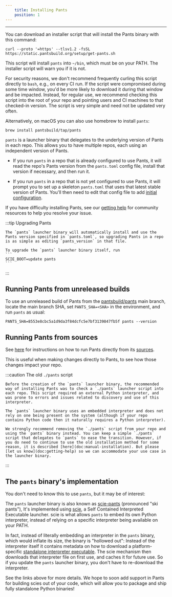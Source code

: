 ```yaml
---
    title: Installing Pants
    position: 1
---
```




---

You can download an installer script that will install the Pants binary with this command:

```
curl --proto '=https' --tlsv1.2 -fsSL https://static.pantsbuild.org/setup/get-pants.sh
```

This script will install `pants` into `~/bin`, which must be on your PATH. The installer script will warn you if it is not.

For security reasons, we don't recommend frequently curling this script directly to `bash`, e.g., on every CI run. If the script were compromised during some time window, you'd be more likely to download it during that window and be impacted. Instead, for regular use, we recommend checking this script into the root of your repo and pointing users and CI machines to that checked-in version. The script is very simple and need not be updated very often.

Alternatively, on macOS you can also use homebrew to install `pants`:

```
brew install pantsbuild/tap/pants
```

`pants` is a launcher binary that delegates to the underlying version of Pants in each repo. This allows you to have multiple repos, each using an independent version of Pants.

- If you run `pants` in a repo that is already configured to use Pants, it will read the repo's Pants version from the `pants.toml` config file, install that version if necessary, and then run it.

- If you run `pants` in a repo that is not yet configured to use Pants, it will prompt you to set up a skeleton `pants.toml` that uses that latest stable version of Pants. You'll then need to edit that config file to add [initial configuration](doc:initial-configuration).

If you have difficulty installing Pants, see our [getting help](doc:getting-help) for community resources to help you resolve your issue.


:::tip Upgrading Pants

    
    The `pants` launcher binary will automatically install and use the Pants version specified in `pants.toml`, so upgrading Pants in a repo is as simple as editing `pants_version` in that file.
    
    To upgrade the `pants` launcher binary itself, run
    ```
    SCIE_BOOT=update pants
    ```

:::

Running Pants from unreleased builds
------------------------------------

To use an unreleased build of Pants from the [pantsbuild/pants](https://github.com/pantsbuild/pants) main branch, locate the main branch SHA, set `PANTS_SHA=<SHA>` in the environment, and run `pants` as usual:

```
PANTS_SHA=8553e8cbc5a1d9da3f84dcfc5e7bf3139847fb5f pants --version
```

Running Pants from sources
--------------------------

See [here](doc:running-pants-from-sources) for instructions on how to run Pants directly from its [sources](https://github.com/pantsbuild/pants).

This is useful when making changes directly to Pants, to see how those changes impact your repo.



:::caution The old `./pants` script

    
    Before the creation of the `pants` launcher binary, the recommended way of installing Pants was to check a `./pants` launcher script into each repo. This script required an external Python interpreter, and was prone to errors and issues related to discovery and use of this interpreter. 
    
    The `pants` launcher binary uses an embedded interpreter and does not rely on one being present on the system (although if your repo contains Python code then it naturally requires a Python interpreter).
    
    We strongly recommend removing the `./pants` script from your repo and using the `pants` binary instead. You can keep a simple `./pants` script that delegates to `pants` to ease the transition. However, if you do need to continue to use the old installation method for some reason, it is described [here](doc:manual-installation). But please [let us know](doc:getting-help) so we can accommodate your use case in the launcher binary.

:::

The `pants` binary's implementation
-----------------------------------

You don't need to know this to use `pants`, but it may be of interest:

The `pants` launcher binary is also known as [scie-pants](https://github.com/pantsbuild/scie-pants) (pronounced "ski pants"), It's implemented using [scie](https://github.com/a-scie/jump), a Self Contained Interpreted Executable launcher. scie is what allows `pants` to embed its own Python interpreter, instead of relying on a specific interpreter being available on your PATH.

In fact, instead of literally embedding an interpreter in the `pants` binary, which would inflate its size, the binary is "hollowed out": Instead of the interpreter itself it contains metadata on how to download a platform-specific [standalone interpreter executable](https://gregoryszorc.com/docs/python-build-standalone/main/). The scie mechanism then downloads that interpreter file on first use, and caches it for future use. So if you update the `pants` launcher binary, you don't have to re-download the interpreter.

See the links above for more details. We hope to soon add support in Pants for building scies out of your code, which will allow you to package and ship fully standalone Python binaries!